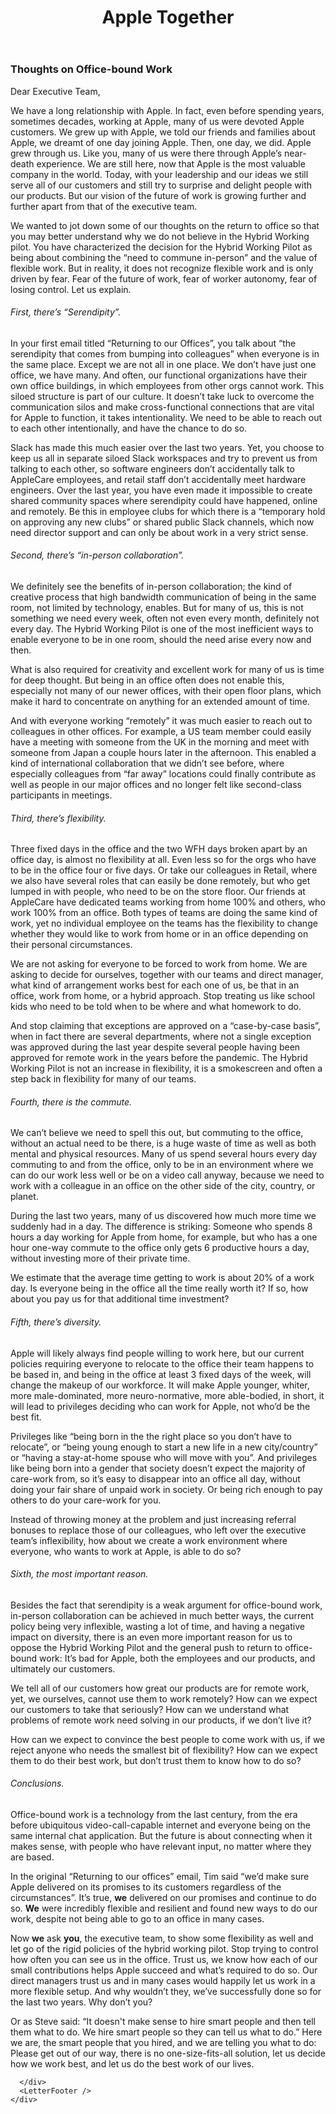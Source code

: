 
<div className={styles.container}>
  <Head>
    <title>Apple Together: Thoughts on Office-Bound Work</title>
    <link rel="icon" href="/favicon.png" />
  </Head>
  <header>
    <Link passHref href="/">
      <h1 className={styles.logo}>
        <Logo />
        <span>Apple Together</span>
      </h1>
    </Link>
  </header>
  <main className={styles.main}>
    <div className={styles.content}>
      <div className={styles.rwaletter}>
          
          
<LetterLanguages/>

### Thoughts on Office-bound Work

Dear Executive Team,

We have a long relationship with Apple. In fact, even before spending years, sometimes decades, working at Apple, many of us were devoted Apple customers. We grew up with Apple, we told our friends and families about Apple, we dreamt of one day joining Apple. Then, one day, we did. Apple grew through us. Like you, many of us were there through Apple’s near-death experience. We are still here, now that Apple is the most valuable company in the world. Today, with your leadership and our ideas we still serve all of our customers and still try to surprise and delight people with our products. But our vision of the future of work is growing further and further apart from that of the executive team. 

We wanted to jot down some of our thoughts on the return to office so that you may better understand why we do not believe in the Hybrid Working pilot. You have characterized the decision for the Hybrid Working Pilot as being about combining the “need to commune in-person” and the value of flexible work. But in reality, it does not recognize flexible work and is only driven by fear. Fear of the future of work, fear of worker autonomy, fear of losing control. Let us explain.


###### First, there’s “Serendipity”.

In your first email titled “Returning to our Offices”, you talk about “the serendipity that comes from bumping into colleagues” when everyone is in the same place. Except we are not all in one place. We don’t have just one office, we have many. And often, our functional organizations have their own office buildings, in which employees from other orgs cannot work. This siloed structure is part of our culture. It doesn’t take luck to overcome the communication silos and make cross-functional connections that are vital for Apple to function, it takes intentionality. We need to be able to reach out to each other intentionally, and have the chance to do so. 

Slack has made this much easier over the last two years. Yet, you choose to keep us all in separate siloed Slack workspaces and try to prevent us from talking to each other, so software engineers don’t accidentally talk to AppleCare employees, and retail staff don’t accidentally meet hardware engineers. Over the last year, you have even made it impossible to create shared community spaces where serendipity could have happened, online and remotely. Be this in employee clubs for which there is a “temporary hold on approving any new clubs” or shared public Slack channels, which now need director support and can only be about work in a very strict sense.


###### Second, there’s “in-person collaboration”.

We definitely see the benefits of in-person collaboration; the kind of creative process that high bandwidth communication of being in the same room, not limited by technology, enables. But for many of us, this is not something we need every week, often not even every month, definitely not every day. The Hybrid Working Pilot is one of the most inefficient ways to enable everyone to be in one room, should the need arise every now and then. 

What is also required for creativity and excellent work for many of us is time for deep thought. But being in an office often does not enable this, especially not many of our newer offices, with their open floor plans, which make it hard to concentrate on anything for an extended amount of time. 

And with everyone working “remotely” it was much easier to reach out to colleagues in other offices. For example, a US team member could easily have a meeting with someone from the UK in the morning and meet with someone from Japan a couple hours later in the afternoon. This enabled a kind of international collaboration that we didn’t see before, where especially colleagues from “far away” locations could finally contribute as well as people in our major offices and no longer felt like second-class participants in meetings.


###### Third, there’s flexibility.

Three fixed days in the office and the two WFH days broken apart by an office day, is almost no flexibility at all. Even less so for the orgs who have to be in the office four or five days. Or take our colleagues in Retail, where we also have several roles that can easily be done remotely, but who get lumped in with people, who need to be on the store floor. Our friends at AppleCare have dedicated teams working from home 100% and others, who work 100% from an office. Both types of teams are doing the same kind of work, yet no individual employee on the teams has the flexibility to change whether they would like to work from home or in an office depending on their personal circumstances. 

We are not asking for everyone to be forced to work from home. We are asking to decide for ourselves, together with our teams and direct manager, what kind of arrangement works best for each one of us, be that in an office, work from home, or a hybrid approach. Stop treating us like school kids who need to be told when to be where and what homework to do.

And stop claiming that exceptions are approved on a “case-by-case basis”, when in fact there are several departments, where not a single exception was approved during the last year despite several people having been approved for remote work in the years before the pandemic. The Hybrid Working Pilot is not an increase in flexibility, it is a smokescreen and often a step back in flexibility for many of our teams. 


###### Fourth, there is the commute.

We can’t believe we need to spell this out, but commuting to the office, without an actual need to be there, is a huge waste of time as well as both mental and physical resources. Many of us spend several hours every day commuting to and from the office, only to be in an environment where we can do our work less well or be on a video call anyway, because we need to work with a colleague in an office on the other side of the city, country, or planet.

During the last two years, many of us discovered how much more time we suddenly had in a day. The difference is striking: Someone who spends 8 hours a day working for Apple from home, for example, but who has a one hour one-way commute to the office only gets 6 productive hours a day, without investing more of their private time.

We estimate that the average time getting to work is about 20% of a work day. Is everyone being in the office all the time really worth it? If so, how about you pay us for that additional time investment? 


###### Fifth, there’s diversity. 

Apple will likely always find people willing to work here, but our current policies requiring everyone to relocate to the office their team happens to be based in, and being in the office at least 3 fixed days of the week, will change the makeup of our workforce. It will make Apple younger, whiter, more male-dominated, more neuro-normative, more able-bodied, in short, it will lead to privileges deciding who can work for Apple, not who’d be the best fit.

Privileges like “being born in the the right place so you don’t have to relocate”, or “being young enough to start a new life in a new city/country” or “having a stay-at-home spouse who will move with you”. And privileges like being born into a gender that society doesn’t expect the majority of care-work from, so it’s easy to disappear into an office all day, without doing your fair share of unpaid work in society. Or being rich enough to pay others to do your care-work for you.

Instead of throwing money at the problem and just increasing referral bonuses to replace those of our colleagues, who left over the executive team’s inflexibility, how about we create a work environment where everyone, who wants to work at Apple, is able to do so?


###### Sixth, the most important reason.

Besides the fact that serendipity is a weak argument for office-bound work, in-person collaboration can be achieved in much better ways, the current policy being very inflexible, wasting a lot of time, and having a negative impact on diversity, there is an even more important reason for us to oppose the Hybrid Working Pilot and the general push to return to office-bound work: It’s bad for Apple, both the employees and our products, and ultimately our customers. 

We tell all of our customers how great our products are for remote work, yet, we ourselves, cannot use them to work remotely? How can we expect our customers to take that seriously? How can we understand what problems of remote work need solving in our products, if we don’t live it? 

How can we expect to convince the best people to come work with us, if we reject anyone who needs the smallest bit of flexibility? How can we expect them to do their best work, but don’t trust them to know how to do so?


###### Conclusions.

Office-bound work is a technology from the last century, from the era before ubiquitous video-call-capable internet and everyone being on the same internal chat application. But the future is about connecting when it makes sense, with people who have relevant input, no matter where they are based.

In the original “Returning to our offices” email, Tim said “we’d make sure Apple delivered on its promises to its customers regardless of the circumstances”. It’s true, **we** delivered on our promises and continue to do so. **We** were incredibly flexible and resilient and found new ways to do our work, despite not being able to go to an office in many cases. 

Now **we** ask **you**, the executive team, to show some flexibility as well and let go of the rigid policies of the hybrid working pilot. Stop trying to control how often you can see us in the office. Trust us, we know how each of our small contributions helps Apple succeed and what’s required to do so. Our direct managers trust us and in many cases would happily let us work in a more flexible setup. And why wouldn’t they, we’ve successfully done so for the last two years. Why don’t you?

Or as Steve said: “It doesn't make sense to hire smart people and then tell them what to do. We hire smart people so they can tell us what to do.” Here we are, the smart people that you hired, and we are telling you what to do: Please get out of our way, there is no one-size-fits-all solution, let us decide how we work best, and let us do the best work of our lives.  

      </div>
      <LetterFooter />
    </div>
  </main>
</div>